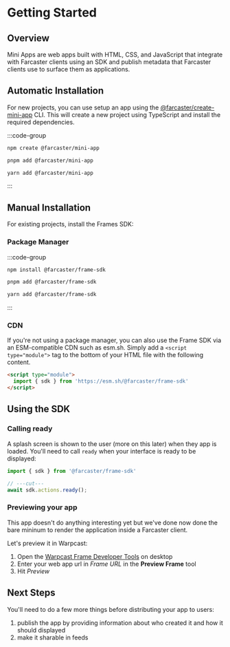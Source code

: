 # Getting Started

## Overview

Mini Apps are web apps built with HTML, CSS, and JavaScript that integrate with
Farcaster clients using an SDK and publish metadata that Farcaster clients use
to surface them as applications.

## Automatic Installation

For new projects, you can use setup an app using the
[@farcaster/create-mini-app](https://github.com/farcasterxyz/frames/tree/main/packages/create-mini-app)
CLI. This will create a new project using TypeScript and install the required
dependencies.

:::code-group

```bash [npm]
npm create @farcaster/mini-app
```

```bash [pnpm]
pnpm add @farcaster/mini-app
```

```bash [yarn]
yarn add @farcaster/mini-app
```

:::


## Manual Installation

For existing projects, install the Frames SDK:


### Package Manager

:::code-group

```bash [npm]
npm install @farcaster/frame-sdk
```

```bash [pnpm]
pnpm add @farcaster/frame-sdk
```

```bash [yarn]
yarn add @farcaster/frame-sdk
```

:::

### CDN

If you're not using a package manager, you can also use the Frame SDK via an
ESM-compatible CDN such as esm.sh. Simply add a `<script type="module">` tag to
the bottom of your HTML file with the following content.

```html
<script type="module">
  import { sdk } from 'https://esm.sh/@farcaster/frame-sdk'
</script>
```

## Using the SDK

### Calling ready

A splash screen is shown to the user (more on this later) when they app is
loaded. You'll need to call `ready` when your interface is ready to be
displayed:

```ts twoslash
import { sdk } from '@farcaster/frame-sdk'

// ---cut---
await sdk.actions.ready();
```

### Previewing your app

This app doesn\'t do anything interesting yet but we\'ve done now done the bare
mininum to render the application inside a Farcaster client.

Let's preview it in Warpcast:
1. Open the [Warpcast Frame Developer Tools](https://warpcast.com/~/developers/frames) on desktop
2. Enter your web app url in _Frame URL_ in the **Preview Frame** tool
3. Hit _Preview_

## Next Steps

You'll need to do a few more things before distributing your app to users:
1. publish the app by providing information about who created it and how it should displayed
2. make it sharable in feeds

